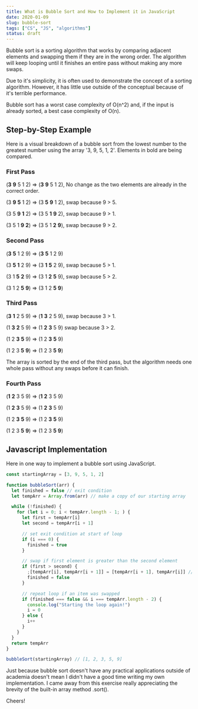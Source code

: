 ```yaml
---
title: What is Bubble Sort and How to Implement it in JavaScript
date: 2020-01-09
slug: bubble-sort
tags: ["CS", "JS", "algorithms"]
status: draft
---
```


Bubble sort is a sorting algorithm that works by comparing adjacent elements and swapping them if they are in the wrong order. The algorithm will keep looping until it finishes an entire pass without making any more swaps.

Due to it's simplicity, it is often used to demonstrate the concept of a sorting algorithm. However, it has little use outside of the conceptual because of it's terrible performance.

Bubble sort has a worst case complexity of O(n^2) and, if the input is already sorted, a best case complexity of O(n).

## Step-by-Step Example

Here is a visual breakdown of a bubble sort from the lowest number to the greatest number using the array '3, 9, 5, 1, 2'. Elements in bold are being compared.

### First Pass

(**3** **9** 5 1 2) => (**3** **9** 5 1 2), No change as the two elements are already in the correct order.

(3 **9** **5** 1 2) => (3 **5** **9** 1 2), swap because 9 > 5.

(3 5 **9** **1** 2) => (3 5 **1** **9** 2), swap because 9 > 1.

(3 5 1 **9** **2**) => (3 5 1 **2** **9**), swap because 9 > 2.

### Second Pass

(**3** **5** 1 2 9) => (**3** **5** 1 2 9)

(3 **5** **1** 2 9) => (3 **1** **5** 2 9), swap because 5 > 1.

(3 1 **5** **2** 9) => (3 1 **2** **5** 9), swap because 5 > 2.

(3 1 2 **5** **9**) => (3 1 2 **5** **9**)

### Third Pass

(**3** **1** 2 5 9) => (**1** **3** 2 5 9), swap because 3 > 1.

(1 **3** **2** 5 9) => (1 **2** **3** 5 9) swap because 3 > 2.

(1 2 **3** **5** 9) => (1 2 **3** **5** 9)

(1 2 3 **5** **9**) => (1 2 3 **5** **9**)

The array is sorted by the end of the third pass, but the algorithm needs one whole pass without any swaps before it can finish.

### Fourth Pass

(**1** **2** 3 5 9) => (**1** **2** 3 5 9)

(1 **2** **3** 5 9) => (1 **2** **3** 5 9)

(1 2 **3** **5** 9) => (1 2 **3** **5** 9)

(1 2 3 **5** **9**) => (1 2 3 **5** **9**)

## Javascript Implementation

Here in one way to implement a bubble sort using JavaScript.

```js
const startingArray = [3, 9, 5, 1, 2]

function bubbleSort(arr) {
  let finished = false // exit condition
  let tempArr = Array.from(arr) // make a copy of our starting array

  while (!finished) {
    for (let i = 0; i < tempArr.length - 1; ) {
      let first = tempArr[i]
      let second = tempArr[i + 1]

      // set exit condition at start of loop
      if (i === 0) {
        finished = true
      }

      // swap if first element is greater than the second element
      if (first > second) {
        ;[tempArr[i], tempArr[i + 1]] = [tempArr[i + 1], tempArr[i]] // swap using ES6 destructuring!
        finished = false
      }

      // repeat loop if an item was swapped
      if (finished === false && i === tempArr.length - 2) {
        console.log("Starting the loop again!")
        i = 0
      } else {
        i++
      }
    }
  }
  return tempArr
}

bubbleSort(startingArray) // [1, 2, 3, 5, 9]
```

Just because bubble sort doesn't have any practical applications outside of academia doesn't mean I didn't have a good time writing my own implementation. I came away from this exercise really appreciating the brevity of the built-in array method .sort().

Cheers!
